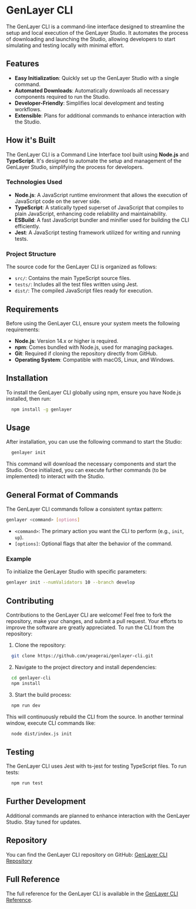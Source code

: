 # GenLayer CLI

The GenLayer CLI is a command-line interface designed to streamline the setup and local execution of the GenLayer Studio. It automates the process of downloading and launching the Studio, allowing developers to start simulating and testing locally with minimal effort.

## Features

- **Easy Initialization**: Quickly set up the GenLayer Studio with a single command.
- **Automated Downloads**: Automatically downloads all necessary components required to run the Studio.
- **Developer-Friendly**: Simplifies local development and testing workflows.
- **Extensible**: Plans for additional commands to enhance interaction with the Studio.

## How it's Built

The GenLayer CLI is a Command Line Interface tool built using **Node.js** and **TypeScript**. It's designed to automate the setup and management of the GenLayer Studio, simplifying the process for developers.

### Technologies Used

- **Node.js**: A JavaScript runtime environment that allows the execution of JavaScript code on the server side.
- **TypeScript**: A statically typed superset of JavaScript that compiles to plain JavaScript, enhancing code reliability and maintainability.
- **ESBuild**: A fast JavaScript bundler and minifier used for building the CLI efficiently.
- **Jest**: A JavaScript testing framework utilized for writing and running tests.


### Project Structure

The source code for the GenLayer CLI is organized as follows:

- `src/`: Contains the main TypeScript source files.
- `tests/`: Includes all the test files written using Jest.
- `dist/`: The compiled JavaScript files ready for execution.

## Requirements

Before using the GenLayer CLI, ensure your system meets the following requirements:

- **Node.js**: Version 14.x or higher is required.
- **npm**: Comes bundled with Node.js, used for managing packages.
- **Git**: Required if cloning the repository directly from GitHub.
- **Operating System**: Compatible with macOS, Linux, and Windows.


## Installation

To install the GenLayer CLI globally using npm, ensure you have Node.js installed, then run:

```bash
  npm install -g genlayer
```

## Usage

After installation, you can use the following command to start the Studio:

```bash
  genlayer init
```

This command will download the necessary components and start the Studio. Once initialized, you can execute further commands (to be implemented) to interact with the Studio.

## General Format of Commands

The GenLayer CLI commands follow a consistent syntax pattern:

```bash
genlayer <command> [options]
```

- `<command>`: The primary action you want the CLI to perform (e.g., `init`, `up`).
- `[options]`: Optional flags that alter the behavior of the command.

### Example

To initialize the GenLayer Studio with specific parameters:

```bash
genlayer init --numValidators 10 --branch develop
```

## Contributing
Contributions to the GenLayer CLI are welcome! Feel free to fork the repository, make your changes, and submit a pull request. Your efforts to improve the software are greatly appreciated.
To run the CLI from the repository:
1. Clone the repository:

```bash
  git clone https://github.com/yeagerai/genlayer-cli.git
```

2. Navigate to the project directory and install dependencies:

```bash
  cd genlayer-cli
  npm install
```

3. Start the build process:

```bash
  npm run dev
```
This will continuously rebuild the CLI from the source.
In another terminal window, execute CLI commands like:

```bash
  node dist/index.js init
```

## Testing
The GenLayer CLI uses Jest with ts-jest for testing TypeScript files.
To run tests:

```bash
  npm run test
```

## Further Development
Additional commands are planned to enhance interaction with the GenLayer Studio. Stay tuned for updates.

## Repository
You can find the GenLayer CLI repository on GitHub:
[GenLayer CLI Repository](https://github.com/yeagerai/genlayer-cli)

## Full Reference

The full reference for the GenLayer CLI is available in the [GenLayer CLI Reference](/references/genlayer-cli).
